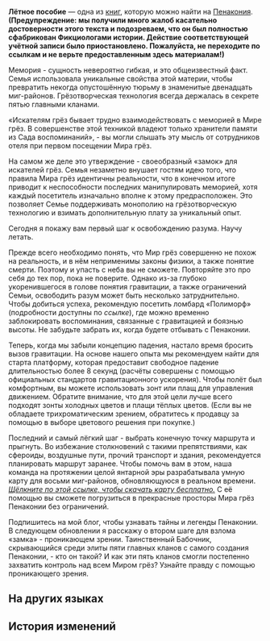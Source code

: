 {{Книга Инфобокс
|id           = 345
|Название     = Лётное пособие
|Изображение  = Item Penacony Readable 1.png
|Мир          = Пенакония
|Томов        = 1
|Автор        = <!--нужно добавить-->
|Описание     = Учебное пособие, которое научит вас полётам на Пенаконии.
|Том1         = {{tx}}
|Источник1    = {{tx|Отсутствует источник}}
|Персонажи    = 
|Фракции      = 
}}
'''Лётное пособие''' — одна из [[Книги|книг]], которую можно найти на [[Пенакония]].
<!--
==Получение==
<gallery>
Книга НАЗВАНИЕ.png|НАЗВАНИЕ
Локация НАЗВАНИЕ.png|Расположение на карте. Ближайший пространственный якорь «[[НАЗВАНИЕ]]»
</gallery>
-->
'''(Предупреждение: мы получили много жалоб касательно достоверности этого текста и подозреваем, что он был полностью сфабрикован Фикциологами истории. Действие соответствующей учётной записи было приостановлено. Пожалуйста, не переходите по ссылкам и не верьте предоставленным здесь материалам!)'''

Мемория - сущность невероятно гибкая, и это общеизвестный факт. Семья использовала уникальные свойства этой материи, чтобы превратить некогда опустошённую тюрьму в знаменитые двенадцать миг-районов. Грёзотворческая технология всегда держалась в секрете пятью главными кланами.

«Искателям грёз бывает трудно взаимодействовать с меморией в Мире грёз. В совершенстве этой техникой владеют только хранители памяти из Сада воспоминаний», - вы могли слышать эту мысль от сотрудников отеля при первом посещении Мира грёз.

На самом же деле это утверждение - своеобразный «замок» для искателей грёз. Семья незаметно внушает гостям идею того, что правила Мира грёз идентичны реальности, что в конечном итоге приводит к неспособности последних манипулировать меморией, хотя каждый посетитель изначально вполне к этому предрасположен. Это позволяет Семье поддерживать монополию на грёзотворческую технологию и взимать дополнительную плату за уникальный опыт.

Сегодня я покажу вам первый шаг к освобождению разума. Научу летать.

Прежде всего необходимо понять, что Мир грёз совершенно не похож на реальность, и в нём неприменимы законы физики, а также понятие смерти. Поэтому и упасть с неба вы не сможете. Повторяйте это про себя до тех пор, пока не поверите. Однако из-за глубоко укоренившегося в голове понятия гравитации, а также ограничений Семьи, освободить разум может быть несколько затруднительно. Чтобы добиться успеха, рекомендую посетить ломбард «Полиморф» (подробности доступны по ''ссылке''), где можно временно заблокировать воспоминания, связанные с гравитацией и боязнью высоты. Не забудьте забрать их, когда будете отбывать с Пенаконии.

Теперь, когда мы забыли концепцию падения, настало время бросить вызов гравитации. На основе нашего опыта мы рекомендуем найти для старта платформу, которая предоставит свободное падение длительностью более 8 секунд (расчёты совершены с помощью официальных стандартов гравитационного ускорения). Чтобы полёт был комфортным, вы можете использовать зонт или плащ для управления движением. Обратите внимание, что для этой цели лучше всего подходят зонты холодных цветов и плащи тёплых цветов. (Если вы не обладаете трихроматическим зрением, обратитесь к продавцу за помощью в выборе цветового решения при покупке.)

Последний и самый лёгкий шаг - выбрать конечную точку маршрута и прыгнуть. Во избежание столкновений с такими препятствиями, как сфероиды, воздушные пути, прочий транспорт и здания, рекомендуется планировать маршрут заранее. Чтобы помочь вам в этом, наша команда на протяжении целой янтарной эры разрабатывала умную карту для восьми миг-районов, обновляющуюся в реальном времени. ''<u>Щёлкните по этой ссылке, чтобы скачать карту бесплатно.</u>'' С её помощью вы сможете погрузиться в прекрасные просторы Мира грёз Пенаконии без ограничений.

Подпишитесь на мой блог, чтобы узнавать тайны и легенды Пенаконии. В следующем обновлении я расскажу о втором шаге для взлома «замка» - проникающем зрении. Таинственный Бабочник, скрывающийся среди элиты пяти главных кланов с самого создания Пенаконии, - кто он такой? И как эти пять кланов смогли постепенно захватить контроль над всем Миром грёз? Узнайте правду с помощью проникающего зрения.

==На других языках==
{{На других языках
|en   = Penacony Flight Guide
|zhs  = 匹诺康尼飞行指南
|zht  = 匹諾康尼飛行指南
|ja   = ピノコニー飛行ガイド
|ko   = 페나코니 비행 가이드
|es   = Guía de vuelo de Colonipenal
|fr   = Guide de vol à Penacony
|ru   = Лётное пособие
|th   = คู่มือการบินแห่ง Penacony
|vi   = Hướng Dẫn Bay Ở Penacony
|de   = Penacony-Fluganleitung
|id   = Panduan Terbang Penacony
|pt   = Guia de Voo de Penacony
}}

==История изменений==
{{История изменений|2.7}}